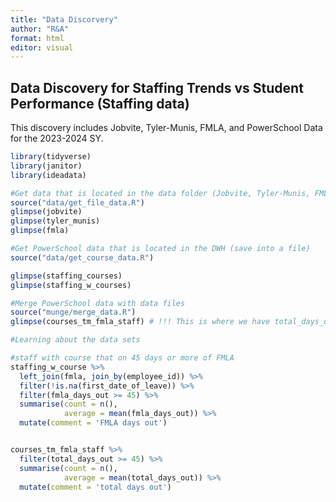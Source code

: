 ```yaml
---
title: "Data Discorvery"
author: "R&A"
format: html
editor: visual
---
```


## Data Discovery for Staffing Trends vs Student Performance (Staffing data)

This discovery includes Jobvite, Tyler-Munis, FMLA, and PowerSchool Data for the 2023-2024 SY.
```r
library(tidyverse)
library(janitor)
library(ideadata)
```

```r
#Get data that is located in the data folder (Jobvite, Tyler-Munis, FMLA)
source("data/get_file_data.R")
glimpse(jobvite)
glimpse(tyler_munis)
glimpse(fmla)
```


```r
#Get PowerSchool data that is located in the DWH (save into a file)
source("data/get_course_data.R")

glimpse(staffing_courses)
glimpse(staffing_w_courses)
```

```r
#Merge PowerSchool data with data files
source("munge/merge_data.R")
glimpse(courses_tm_fmla_staff) # !!! This is where we have total_days_out
```


```r
#Learning about the data sets

#staff with course that on 45 days or more of FMLA
staffing_w_course %>%
  left_join(fmla, join_by(employee_id)) %>%
  filter(!is.na(first_date_of_leave)) %>%
  filter(fmla_days_out >= 45) %>%
  summarise(count = n(),
            average = mean(fmla_days_out)) %>%
  mutate(comment = 'FMLA days out')


courses_tm_fmla_staff %>%
  filter(total_days_out >= 45) %>%
  summarise(count = n(),
            average = mean(total_days_out)) %>%
  mutate(comment = 'total days out')

```
